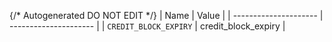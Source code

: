 {/* Autogenerated DO NOT EDIT  */}
| Name                  | Value                 |
| --------------------- | --------------------- |
| `CREDIT_BLOCK_EXPIRY` | credit_block_expiry   |